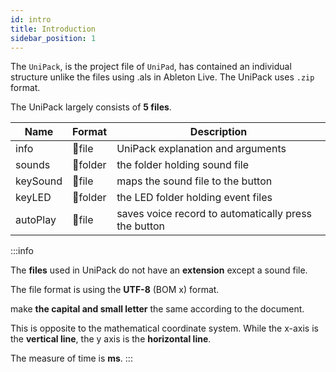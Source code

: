 ```yaml
---
id: intro
title: Introduction
sidebar_position: 1
---
```


The `UniPack`, is the project file of `UniPad`, has contained an individual structure unlike the files using .als in Ableton Live. The UniPack uses `.zip` format.

The UniPack largely consists of **5 files**.

| Name | Format | Description |
| ------ | --- | --- |
| info | 📄file | UniPack explanation and arguments |
| sounds | 📁folder | the folder holding sound file |
| keySound | 📄file | maps the sound file to the button |
| keyLED | 📁folder | the LED folder holding event files |
| autoPlay | 📄file | saves voice record to automatically press the button |

:::info

The **files** used in UniPack do not have an **extension** except a sound file.

The file format is using the **UTF-8** (BOM x) format.

make **the capital and small letter** the same according to the document.

This is opposite to the mathematical coordinate system. While the x-axis is the **vertical line**, the y axis is the **horizontal line**.

The measure of time is  **ms**.
:::
